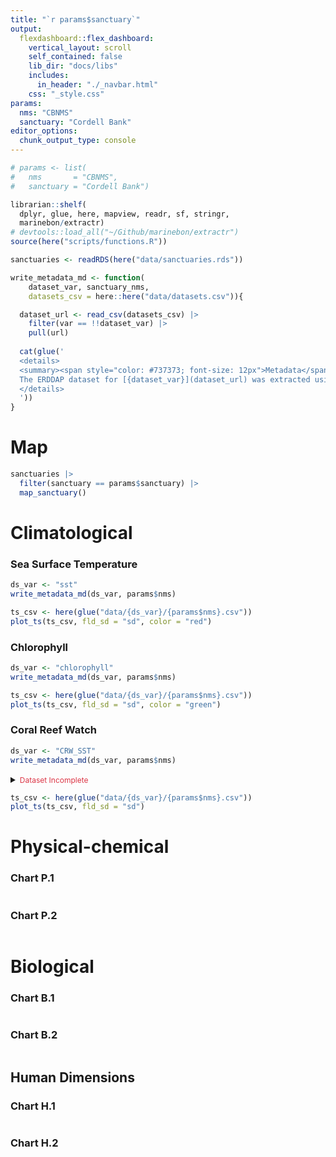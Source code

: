 ```yaml
---
title: "`r params$sanctuary`"
output: 
  flexdashboard::flex_dashboard:
    vertical_layout: scroll
    self_contained: false
    lib_dir: "docs/libs"
    includes:
      in_header: "./_navbar.html"
    css: "_style.css"
params:
  nms: "CBNMS"
  sanctuary: "Cordell Bank"
editor_options: 
  chunk_output_type: console
---
```


```r
# params <- list(
#   nms       = "CBNMS",
#   sanctuary = "Cordell Bank")

librarian::shelf(
  dplyr, glue, here, mapview, readr, sf, stringr,
  marinebon/extractr)
# devtools::load_all("~/Github/marinebon/extractr")
source(here("scripts/functions.R"))

sanctuaries <- readRDS(here("data/sanctuaries.rds"))

write_metadata_md <- function(
    dataset_var, sanctuary_nms,
    datasets_csv = here::here("data/datasets.csv")){

  dataset_url <- read_csv(datasets_csv) |> 
    filter(var == !!dataset_var) |> 
    pull(url)
  
  cat(glue('
  <details>
  <summary><span style="color: #737373; font-size: 12px">Metadata</span></summary>
  The ERDDAP dataset for [{dataset_var}](dataset_url) was extracted using [get_data.R](https://github.com/noaa-onms/climate-dashboard/blob/main/scripts/get_data.R) for the {params$sanctuary} polygon and output to [{params$nms}.csv](https://raw.githubusercontent.com/noaa-onms/climate-dashboard/main/data/{dataset_var}/{params$nms}.csv), which gets visualized below using [`extractr::plot_ts()`](https://marinebon.github.io/extractr/reference/plot_ts.html).
  </details> 
  '))
}
```

# Map {.sidebar data-width=200}

```r
sanctuaries |>
  filter(sanctuary == params$sanctuary) |>
  map_sanctuary()
```

# Climatological

### Sea Surface Temperature {data-height=300}

```r
ds_var <- "sst"
write_metadata_md(ds_var, params$nms)
```
    
```r
ts_csv <- here(glue("data/{ds_var}/{params$nms}.csv"))
plot_ts(ts_csv, fld_sd = "sd", color = "red")
```

### Chlorophyll {data-height=300}
    
```r
ds_var <- "chlorophyll"
write_metadata_md(ds_var, params$nms)
```

```r
ts_csv <- here(glue("data/{ds_var}/{params$nms}.csv"))
plot_ts(ts_csv, fld_sd = "sd", color = "green")
```

### Coral Reef Watch {data-height=300}

```r
ds_var <- "CRW_SST"
write_metadata_md(ds_var, params$nms)
```

<details>
<summary>
  <span style="color: #dc3545;font-size: 12px">Dataset Incomplete</span></summary>
Only the first of the year for this daily dataset was consistently fetched across sanctuaries so far.
</details> 

```r
ts_csv <- here(glue("data/{ds_var}/{params$nms}.csv"))
plot_ts(ts_csv, fld_sd = "sd")
```

# Physical-chemical

### Chart P.1

```r
```

### Chart P.2

```r
```


# Biological

### Chart B.1

```r
```

### Chart B.2

```r
```

## Human Dimensions

### Chart H.1

```r
```

### Chart H.2

```r
```

